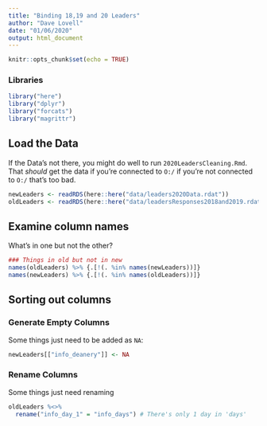 ```yaml
---
title: "Binding 18,19 and 20 Leaders"
author: "Dave Lovell"
date: "01/06/2020"
output: html_document
---
```


```r
knitr::opts_chunk$set(echo = TRUE)
```

### Libraries
```r
library("here")
library("dplyr")
library("forcats")
library("magrittr")
```

## Load the Data

If the Data's not there, you might do well to run `2020LeadersCleaning.Rmd`. That _should_ get the data if you're connected to `O:/` if you're not connected to `O:/` that's too bad.

```r
newLeaders <- readRDS(here::here("data/leaders2020Data.rdat"))
oldLeaders <- readRDS(here::here("data/leadersResponses2018and2019.rdat"))
```

## Examine column names

What's in one but not the other?

```r
### Things in old but not in new
names(oldLeaders) %>% {.[!(. %in% names(newLeaders))]}
names(newLeaders) %>% {.[!(. %in% names(oldLeaders))]}
```

## Sorting out columns

### Generate Empty Columns

Some things just need to be added as `NA`:

```r
newLeaders[["info_deanery"]] <- NA

```

### Rename Columns

Some things just need renaming

```r
oldLeaders %<>% 
  rename("info_day_1" = "info_days") # There's only 1 day in 'days'
```